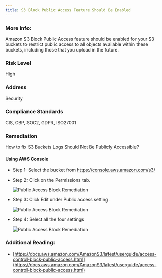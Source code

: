 ```yaml
---
title: S3 Block Public Access Feature Should Be Enabled
---
```


### More Info:

Amazon S3 Block Public Access feature should be enabled for your S3 buckets to restrict public access to all objects available within these buckets, including those that you upload in the future.

### Risk Level

High

### Address

Security

### Compliance Standards

CIS, CBP, SOC2, GDPR, ISO27001

### Remediation

How to fix S3 Buckets Logs Should Not Be Publicly Accessible?

#### Using AWS Console

- Step 1: Select the bucket from https://console.aws.amazon.com/s3/

- Step 2: Click on the Permissions tab.

  <img
    alt="Public Access Block Remediation"
    src="/images/aws/audit/public_access_block_remediation_step3.png"
  />

- Step 3: Click Edit under Public access setting.

  <img
    alt="Public Access Block Remediation"
    src="/images/aws/audit/public_access_block_remediation_step4.png"
  />

- Step 4: Select all the four settings

  <img
    alt="Public Access Block Remediation"
    src="/images/aws/audit/public_access_block_remediation_step5.png"
  />

### Additional Reading:

- [https://docs.aws.amazon.com/AmazonS3/latest/userguide/access-control-block-public-access.html](https://docs.aws.amazon.com/AmazonS3/latest/userguide/access-control-block-public-access.html)
